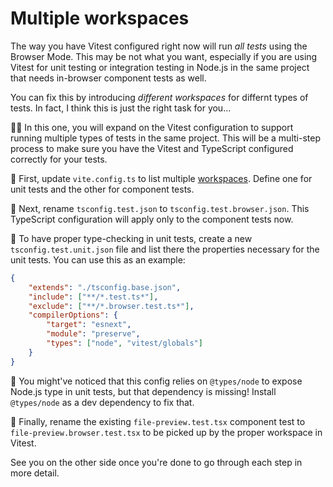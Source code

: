 # Multiple workspaces

The way you have Vitest configured right now will run _all tests_ using the Browser Mode. This may be not what you want, especially if you are using Vitest for unit testing or integration testing in Node.js in the same project that needs in-browser component tests as well.

You can fix this by introducing _different workspaces_ for differnt types of tests. In fact, I think this is just the right task for you...

👨‍💼 In this one, you will expand on the Vitest configuration to support running multiple types of tests in the same project. This will be a multi-step process to make sure you have the Vitest and TypeScript configured correctly for your tests.

🐨 First, update <InlineFile file="vite.config.ts">`vite.config.ts`</InlineFile> to list multiple [workspaces](https://main.vitest.dev/guide/workspace.html#configuration). Define one for unit tests and the other for component tests.

🐨 Next, rename <InlineFile file="tsconfig.test.json">`tsconfig.test.json`</InlineFile> to `tsconfig.test.browser.json`. This TypeScript configuration will apply only to the component tests now.

🐨 To have proper type-checking in unit tests, create a new <InlineFile file="tsconfig.test.unit.json">`tsconfig.test.unit.json`</InlineFile> file and list there the properties necessary for the unit tests. You can use this as an example:

```json filename=tsconfig.test.unit.json
{
	"extends": "./tsconfig.base.json",
	"include": ["**/*.test.ts*"],
	"exclude": ["**/*.browser.test.ts*"],
	"compilerOptions": {
		"target": "esnext",
		"module": "preserve",
		"types": ["node", "vitest/globals"]
	}
}
```

🐨 You might've noticed that this config relies on `@types/node` to expose Node.js type in unit tests, but that dependency is missing! Install `@types/node` as a dev dependency to fix that.

🐨 Finally, rename the existing `file-preview.test.tsx` component test to `file-preview.browser.test.tsx` to be picked up by the proper workspace in Vitest.

See you on the other side once you're done to go through each step in more detail.
